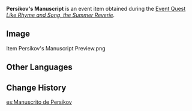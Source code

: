 {{Item Infobox
|id           = 101964
|image        = Item Persikov's Manuscript.png
|type         = Quest Items
|group        = Event Items
|description  = Notes penned by the Fatui researcher [[Persikov]]. These notes contain a map, and if you follow its instructions, you should be able to find the [[Crystalline Core|crystalline cores]] that the Cognitive Mimicry device is missing...
|source1      = [[Like Rhyme and Song, the Summer Reverie]]
|event        = Summertime Odyssey
}}
'''Persikov's Manuscript''' is an event item obtained during the [[Event Quest]] ''[[Like Rhyme and Song, the Summer Reverie]]''.

==Image==
<Gallery>
Item Persikov's Manuscript Preview.png
</gallery>

==Other Languages==
{{Other Languages
|default_hidden = 1
|en      = Persikov's Manuscript
|zhs     = 佩尔西科夫的手稿
|zhs_rm  = Pèi'ěrxīkēfū de Shǒugǎo
|zht     = 佩爾西科夫的手稿
|zht_rm  = Pèi'ěrxīkēfū de Shǒugǎo
|ja      = ペルシーコフのレポート
|ja_rm   = Perushiikofu no Repooto
|ko      = 페르시코프의 원고
|ko_rm   = Pereusikopeu-ui Wongo
|es      = Manuscrito de Persikov
|fr      = Manuscrit de Persikov
|ru      = Записи Персикова
|th      = ต้นฉบับของ Persikov
|th_rm   = 
|vi      = Bản Thảo Của Persikov
|de      = Persikovs Notiz
|id      = Catatan Persikov
|pt      = Manuscrito de Persikov
|tr      = Persikov'un Taslak Metni
|it      = Manoscritto di Persikov
}}

==Change History==
{{Change History|2.8}}

[[es:Manuscrito de Persikov]]